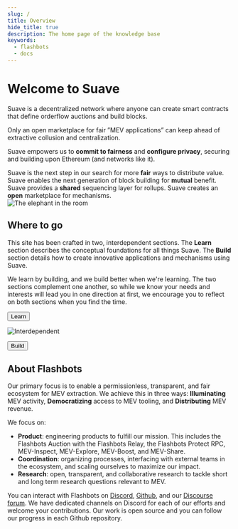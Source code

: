 ```yaml
---
slug: /
title: Overview
hide_title: true
description: The home page of the knowledge base
keywords:
  - flashbots
  - docs
---
```



# Welcome to Suave

Suave is a decentralized network where anyone can create smart contracts that define orderflow auctions and build blocks. 

Only an open marketplace for fair ”MEV applications” can keep ahead of extractive collusion and centralization.

Suave empowers us to **commit to fairness** and **configure privacy**, securing and building upon Ethereum (and networks like it).

<Grid>
<GridBlock symbol="I." title="Democratic">
Suave is the next step in our search for more <b>fair</b> ways to distribute value.
</GridBlock>
<GridBlock symbol="II." title="Decentralized">
Suave enables the next generation of block building for <b>mutual</b> benefit.
</GridBlock>
<GridBlock symbol="III." title="Distributed">
Suave provides a <b>shared</b> sequencing layer for rollups.
</GridBlock>
<GridBlock symbol="IV." title="Permissionless">
Suave creates an <b>open</b> marketplace for mechanisms.
</GridBlock>
</Grid>

<AlignItems horizontal="center" vertical="center" sideMargin={0}>
<div>
  <img alt="The elephant in the room" src={require('../static/img/elephant.png').default} />
</div>
</AlignItems>

## Where to go

This site has been crafted in two, interdependent sections. The **Learn** section describes the conceptual foundations for all things Suave. The **Build** section details how to create innovative applications and mechanisms using Suave. 

We learn by building, and we build better when we're learning. The two sections complement one another, so while we know your needs and interests will lead you in one direction at first, we encourage you to reflect on both sections when you find the time.

<Button href="learn/intro">Learn</Button>

<AlignItems horizontal="center" vertical="center" sideMargin={0}>
<div>
  <img style={{width:100, margin:4}} alt="Interdependent" src={require('../static/img/arrows.png').default} />
</div>
</AlignItems>

<Button href="build/intro">Build</Button>

## About Flashbots

Our primary focus is to enable a permissionless, transparent, and fair ecosystem for MEV extraction. We achieve this in three ways: **Illuminating** MEV activity, **Democratizing** access to MEV tooling, and **Distributing** MEV revenue.

We focus on:

- **Product**: engineering products to fulfill our mission. This includes the Flashbots Auction with the Flashbots Relay, the Flashbots Protect RPC, MEV-Inspect, MEV-Explore, MEV-Boost, and MEV-Share.
- **Coordination**: organizing processes, interfacing with external teams in the ecosystem, and scaling ourselves to maximize our impact.
- **Research**: open, transparent, and collaborative research to tackle short and long term research questions relevant to MEV.

You can interact with Flashbots on [Discord](https://discord.gg/7hvTycdNcK), [Github](https://github.com/flashbots/), and our [Discourse forum](https://collective.flashbots.net/). We have dedicated channels on Discord for each of our efforts and welcome your contributions. Our work is open source and you can follow our progress in each Github repository.
